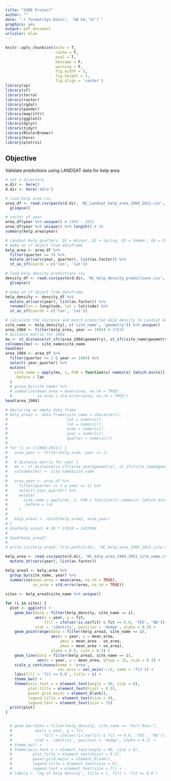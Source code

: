 ```yaml
---
title: "SURE Project"
author: ""
date: "`r format(Sys.Date(), '%B %d, %Y')`"
graphics: yes
output: pdf_document
urlcolor: blue
---
```


```r
knitr::opts_chunk$set(echo = T,
                      cache = T,
                      eval = T,
                      message = F,
                      warning = F,
                      fig.width = 5,
                      fig.height = 3,
                      fig.align = 'center')
library(sp)
library(sf)
library(terra)
library(raster)
library(rgdal)
library(pander)
library(magrittr)
library(ggplot2)
library(dplyr)
library(tidyr)
library(RColorBrewer)
library(here)
library(plotrix)
```

## Objective 

Validate predictions using LANDSAT data for kelp area.

```r
# set a directory
w.dir <- here()
d.dir <- here('data')

# load kelp area csv
area_df <- read.csv(paste(d.dir, 'NC_Landsat_kelp_area_1984_2021.csv', sep ='/')) %>%
  glimpse()

# vector of year
area_df$year %>% unique() # 1984 - 2021
area_df$year %>% unique() %>% length() # 38
summary(kelp_area$year)

# Landsat kelp quarters: Q1 = Winter, Q2 = Spring, Q3 = Summer, Q4 = Fall
# make an sf object from dataframe
kelp_area <- area_df %>%
  filter(quarter == 3) %>%
  mutate_at(vars(year, quarter), list(as.factor)) %>%
  st_as_sf(coords = c('lon', 'lat'))

# load kelp density predictions csv
density_df <- read.csv(paste(d.dir, 'NC_kelp_density_predictions.csv', sep ='/')) %>%
  glimpse()

# make an sf object from dataframe
kelp_density <- density_df %>%
  mutate_at(vars(year), list(as.factor)) %>%
  rename(lon = longitude, lat = latitude) %>%
  st_as_sf(coords = c('lon', 'lat'))

# calculate the distance and match predicted kelp density to Landsat kelp area
site_name <- kelp_density[, c('site_name', 'geometry')] %>% unique()
area_1984 <- filter(kelp_area, year == 1984) # 37818
# distance matrix for 1984
mx <- st_distance(st_sfc(area_1984$geometry), st_sfc(site_name$geometry))
colnames(mx) <- site_name$site_name
head(mx)
area_1984 <- area_df %>%
  filter(quarter == 3 & year == 1984) %>%
  select(-year_quarter) %>%
  mutate(
    site_name = apply(mx, 1, FUN = function(x) names(x) [which.min(x)]), 
    .before = lat
  ) 
  # group_by(site_name) %>%
  # summarise(mean_area = mean(area, na.rm = TRUE),
  #           se_area = std.error(area, na.rm = TRUE)) 
head(area_1984)
```

```r
# declaring an empty data frame
# kelp_area2 <- data.frame(site_name = character(), 
#                          lat = numeric(),
#                          lon = numeric(), 
#                          area = numeric(),
#                          year = numeric(),
#                          quarter = numeric())
# 
# for (i in c(1984:2021)) {
#   area_year <- filter(kelp_area, year == i)
#   
#   # distance matrix for year i
#   mx <- st_distance(st_sfc(area_year$geometry), st_sfc(site_name$geometry))
#   colnames(mx) <- site_name$site_name
#   
#   area_year <- area_df %>%
#     filter(quarter == 3 & year == i) %>%
#     select(-year_quarter) %>%
#     mutate(
#       site_name = apply(mx, 1, FUN = function(x) names(x) [which.min(x)]), 
#       .before = lat
#     ) 
#   
#   kelp_area2 <- rbind(kelp_area2, area_year)
# }
# dim(kelp_area2) # 38 * 37818 = 1437084
# 
# head(kelp_area2)
# 
# write.csv(kelp_area2, file.path(d.dir, 'NC_kelp_area_1984_2021_site_name.csv'), row.names = FALSE)
```

```r
kelp_area <- read.csv(paste(d.dir, 'NC_kelp_area_1984_2021_site_name.csv', sep ='/')) %>%
  mutate_at(vars(year), list(as.factor))

kelp_area3 <- kelp_area %>%
  group_by(site_name, year) %>%
  summarise(mean_area = mean(area, na.rm = TRUE),
            se_area = std.error(area, na.rm = TRUE))
  
sites <- kelp_area3$site_name %>% unique()

for (i in sites) {
  plot <- ggplot() +
    geom_bar(data = filter(kelp_density, site_name == i),
             aes(x = year, y = fit,
                 fill = ifelse(!is.na(fit) & fit >= 6.6, 'YES', 'NO')),
             stat = 'identity', position = 'dodge', alpha = 0.2) + 
    geom_pointrange(data = filter(kelp_area3, site_name == i),
                    aes(x = year, y = mean_area, 
                        ymin = mean_area - se_area, 
                        ymax = mean_area + se_area),
                    alpha = 0.5, size = 0.3) +
    geom_line(data = filter(kelp_area3, site_name == i),
              aes(x = year, y = mean_area, group = 1), size = 0.3) + 
    scale_y_continuous(name = 'area',
                       sec.axis = sec_axis(~./2, name = 'fit')) + 
    labs(fill = 'fit >= 6.6', title = i) + 
    theme_bw() + 
    theme(axis.text.x = element_text(angle = 90, size = 8),
          plot.title = element_text(hjust = 0.5),
          panel.grid.major = element_blank(),
          legend.title = element_text(size = 9),
          legend.text = element_text(size = 7))
  print(plot)
}  


  # geom_bar(data = filter(kelp_density, site_name == 'Fort Ross'),
  #          aes(x = year, y = fit, 
  #              fill = ifelse(!is.na(fit) & fit >= 6.6, 'YES', 'NO')),
  #          stat = 'identity', position = 'dodge', alpha = 0.2) + 
  # theme_bw() + 
  # theme(axis.text.x = element_text(angle = 90, size = 8), 
  #         plot.title = element_text(hjust = 0.5),
  #         panel.grid.major = element_blank(),
  #         legend.title = element_text(size = 9),
  #         legend.text = element_text(size = 7)) + 
  # labs(y = 'log of kelp density', title = i, fill = 'fit >= 6.6')
```
